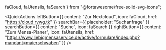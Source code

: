   faCloud,
  faUtensils,
  faSearch
} from "@fortawesome/free-solid-svg-icons";

<Head title="Home" />

<QuickActions
  leftButton={{
    content: "Zur Nextcloud",
    icon: faCloud,
    href: "https://cloud.rvwg.tk"
  }}
  searchBar={{
    placeholder: "Suchanfrage"
  }}
  searchButton={{
    content: "Suche",
    icon: faSearch
  }}
  rightButton={{
    content: "Zum Mensa-Planer",
    icon: faUtensils,
    href: "https://www.liebigmensaservice.de/active/formulare/index.php?mandant=maierschwaben"
  }}
/>
